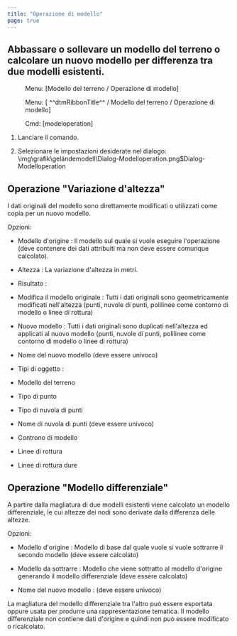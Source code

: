 ```yaml
---
title: "Operazione di modello"
page: true
---
```

## Abbassare o sollevare un modello del terreno o calcolare un nuovo modello per differenza tra due modelli esistenti.
<GeoMapper> <Menu> Menu: [Modello del terreno / Operazione di modello] </Menu> </GeoMapper><GeoDesigner> <Menu> Menu: [ ^^dtmRibbonTitle^^ / Modello del terreno / Operazione di modello] </Menu> 
 <Menu> Cmd: [modeloperation] </Menu> </GeoDesigner>


1. Lanciare il comando.

2. Selezionare le impostazioni desiderate nel dialogo:<Image>\img\grafik\geländemodell\Dialog-Modelloperation.png$Dialog-Modelloperation</Image>


## Operazione &quot;Variazione d&#39;altezza&quot;
I dati originali del modello sono direttamente modificati o utilizzati come copia per un nuovo modello.

Opzioni:

- <Bold> Modello d&#39;origine </Bold> : Il modello sul quale si vuole eseguire l&#39;operazione (deve contenere dei dati attribuiti ma non deve essere comunque calcolato).

- <Bold> Altezza </Bold> : La variazione d&#39;altezza in metri.

- <Bold> Risultato </Bold>  :

- <Bold> Modifica il modello originale </Bold> : Tutti i dati originali sono geometricamente modificati nell&#39;altezza (punti, nuvole di punti, polilinee come contorno di modello o linee di rottura)

- <Bold> Nuovo modello </Bold> : Tutti i dati originali sono duplicati nell&#39;altezza ed applicati al nuovo modello (punti, nuvole di punti, polilinee come contorno di modello o linee di rottura)



- <Bold> Nome del nuovo modello </Bold>  (deve essere univoco)

- <Bold> Tipi di oggetto </Bold> :

- <Bold> Modello del terreno </Bold> 
- <Bold> Tipo di punto </Bold> 
- <Bold> Tipo di nuvola di punti </Bold> 
- <Bold> Nome di nuvola di punti </Bold>  (deve essere univoco)

- <Bold> Controno di modello </Bold> 
- <Bold> Linee di rottura </Bold> 
- <Bold> Linee di rottura dure </Bold> 




## Operazione &quot;Modello differenziale&quot;
A partire dalla magliatura di due modelli esistenti viene calcolato un modello differenziale, le cui altezze dei nodi sono derivate dalla differenza delle altezze.

Opzioni:

- <Bold> Modello d&#39;origine </Bold> : Modello di base dal quale vuole si vuole sottrarre il secondo modello (deve essere calcolato)

- <Bold> Modello da sottrarre </Bold> : Modello che viene sottratto al modello d&#39;origine generando il modello differenziale (deve essere calcolato)

- <Bold> Nome del nuovo modello </Bold> : (deve essere univoco)



La magliatura del modello differenziale tra l&#39;altro pu&#242; essere esportata oppure usata per produrre una rappresentazione tematica.
<Success>
Il modello differenziale non contiene dati d&#39;origine e quindi non pu&#242; essere modificato o ricalcolato.
</Success>
